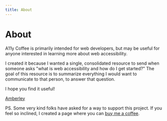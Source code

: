 ```yaml
---
title: About
---
```



<SEO
  title="About A11y Coffee"
  description="About the A11y Coffee project and its purpose."
/>

# About

A11y Coffee is primarily intended for web developers, but may be useful for anyone interested in learning more about web accessibility.

I created it because I wanted a single, consolidated resource to send when someone asks "what is web accessibility and how do I get started?" The goal of this resource is to summarize everything I would want to communicate to that person, to answer that question.

I hope you find it useful!

[Amberley](https://twitter.com/amber1ey)

PS. Some very kind folks have asked for a way to support this project. If you feel so inclined, I created a page where you can [buy me a coffee](https://ko-fi.com/amberley).
